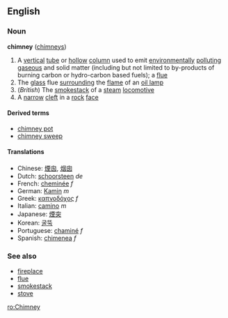 ==English==
===Noun===
{{wikipedia}}
'''chimney''' ([[chimneys]])

#A [[vertical]] [[tube]] or [[hollow]] [[column]] used to emit [[environmentally]] [[polluting]] [[gaseous]] and solid matter (including but not limited to by-products of burning carbon or hydro-carbon based fuels); a [[flue]]
#The [[glass]] flue [[surrounding]] the [[flame]] of an [[oil lamp]]
#(''British'') The [[smokestack]] of a [[steam]] [[locomotive]]
#A [[narrow]] [[cleft]] in a [[rock]] [[face]]

====Derived terms====
*[[chimney pot]]
*[[chimney sweep]]

====Translations====
*Chinese: [[煙囪]], [[烟囱]]
*Dutch: [[schoorsteen]] ''de''
*French: [[cheminée]] ''f''
*German: [[Kamin]] ''m''
*Greek: [[καπνοδόχος]] ''f''
*Italian: [[camino]] ''m''
*Japanese: [[煙突]]
*Korean: [[굴뚝]]
*Portuguese: [[chaminé]] ''f''
*Spanish: [[chimenea]] ''f''

===See also===
*[[fireplace]]
*[[flue]]
*[[smokestack]]
*[[stove]]

[[ro:Chimney]]